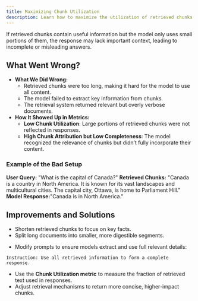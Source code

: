 ```yaml
---
title: Maximizing Chunk Utilization
description: Learn how to maximize the utilization of retrieved chunks by your AI models.
---
```


If retrieved chunks contain useful information but the model only uses small portions of them, the response may lack important context, leading to incomplete or misleading answers.

## What Went Wrong?

* **What We Did Wrong:**  
  * Retrieved chunks were too long, making it hard for the model to use all content.  
  * The model failed to extract key information from chunks.  
  * The retrieval system returned relevant but overly verbose documents.  
* **How It Showed Up in Metrics:**  
  * **Low Chunk Utilization**: Large portions of retrieved chunks were not reflected in responses.  
  * **High Chunk Attribution but Low Completeness**: The model recognized the relevance of chunks but didn’t fully incorporate their content.

### **Example of the Bad Setup**

**User Query:** "What is the capital of Canada?" **Retrieved Chunks:** "Canada is a country in North America. It is known for its vast landscapes and multicultural cities. The capital city, Ottawa, is home to Parliament Hill." **Model Response:**"Canada is in North America."

## Improvements and Solutions

<Steps>
<Step title="Tune Chunk Length and Relevance">

* Shorten retrieved chunks to focus on key facts.  
* Split long documents into smaller, more digestible segments.
</Step>
<Step title="Improve Model Instructions for Chunk Integration">

* Modify prompts to ensure models extract and use full relevant details:

```
Instruction: Use all retrieved information to form a complete response.
```
</Step>
<Step title="Track Chunk Utilization and Adjust Retrieval Strategy">

* Use the **Chunk Utilization metric** to measure the fraction of retrieved text used in responses.  
* Adjust retrieval mechanisms to return more concise, higher-impact chunks.
</Step>
</Steps>
